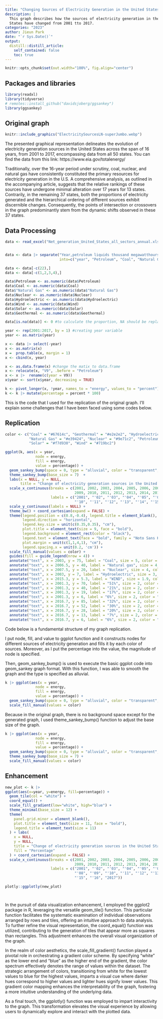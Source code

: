 ```yaml
---
title: "Changing Sources of Electricity Generation in the United States"
description: |
  This graph describes how the sources of electricity generation in the United
  States have changed from 2001 tto 2017.
categories: "2023"
author: Jieun Park
date: "`r Sys.Date()`"
output:
  distill::distill_article:
    self_contained: false
    toc: true
---
```


```r
knitr::opts_chunk$set(out.width="100%", fig.align="center")
```

## Packages and libraries

```r
library(readxl)
library(tidyverse)
# remotes::install_github("davidsjoberg/ggsankey")
library(ggsankey)
```

## Original graph

```r
knitr::include_graphics("ElectricitySourcesLN-superJumbo.webp")
```

The presented graphical representation delineates the evolution of electricity generation sources in the United States across the span of 16 years, from 2001 to 2017, encompassing data from all 50 states. You can find the data from this link: https://www.eia.gov/totalenergy/ 

Traditionally, over the 16-year period under scrutiny, coal, nuclear, and natural gas have consistently constituted the primary resources for electricity generation in the U.S. A comprehensive analysis, as outlined in the accompanying article, suggests that the relative rankings of these sources have undergone minimal alteration over 17 years for 13 states. Contrarily, in the remaining 37 states, both the proportions of electricity generated and the hierarchical ordering of different sources exhibit discernible changes. Consequently, the points of intersection or crossovers in the graph predominantly stem from the dynamic shifts observed in these 37 states.

## Data Processing

```r
data <- read_excel("Net_generation_United_States_all_sectors_annual.xls")


data <- data |> separate("Year,petroleum liquids thousand megawatthours,coal thousand megawatthours,natural gas thousand megawatthours,nuclear thousand megawatthours,conventional hydroelectric thousand megawatthours,wind thousand megawatthours,all solar thousand megawatthours,geothermal thousand megawatthours",
                         into=c("year", "Petroleum", "Coal", "Natural Gas", "Nuclear", "Hydroelectric", "Wind", "Solar", "Geothermal"), sep=",")

data <- data[-c(22),]
data <- data[-c(1,2,3,4),]

data$Petroleum <- as.numeric(data$Petroleum)
data$Coal <- as.numeric(data$Coal)
data$"Natural Gas" <- as.numeric(data$"Natural Gas")
data$Nuclear <- as.numeric(data$Nuclear)
data$Hydroelectric <- as.numeric(data$Hydroelectric)
data$Wind <- as.numeric(data$Wind)
data$Solar <- as.numeric(data$Solar)
data$Geothermal <- as.numeric(data$Geothermal)

data[is.na(data)] <- 0 #to calculate the proportion, NA should be replaced by 0

year <- rep(2001:2017, by = 1) #creating year variable
year <- as.matrix(year)

x <- data |> select(-year)
x <- as.matrix(x)
x =  prop.table(x, margin = 1)
x <- cbind(x, year)

x <- as.data.frame(x) #change the matix to data.frame 
x <- relocate(x, "V9", .before = "Petroleum")
x <- x |>  rename(c(year = V9))
x$year <- sort(x$year, decreasing = TRUE)

k <- pivot_longer(x, !year, names_to = "energy", values_to = "percent")
k <- k |> mutate(percentage = percent * 100)
```

This is the code that I used for the replication of the original graph.
I'll explain some challenges that I have been faced using some codes below. 

## Replication

```r
color <- c("Coal" = "#67614c", "Geothermal" = "#e2e2e2", "Hydroelectric" = "#81e3e9",
           "Natural Gas" = "#e39424", "Nuclear" = "#9e71c2", "Petroleum" = "#d366a8",
           "Solar" = "#f7d930", "Wind" = "#719bc2")

ggplot(k, aes(x = year,
              node = energy,
              fill = energy,
              value = percentage)) +
  geom_sankey_bump(space = 0, type = "alluvial", color = "transparent", smooth = 13, alpha = 0.93) +
  theme_sankey_bump(base_size = 7)  +
  labs(x = NULL, y = NULL,
       title = "Change of electricity generation sources in the United States") +
  scale_x_continuous(breaks = c(2001, 2002, 2003, 2004, 2005, 2006, 2007, 2008,
                                2009, 2010, 2011, 2012, 2013, 2014, 2015, 2016, 2017),
                     labels = c("2001", "'02", "'03", "'04", "'05", "'06", "'07", "'08", "'09",
                                "'10", "'11", "'12", "'13", "'14", "'15", "'16", "2017")) +
  scale_y_continuous(labels = NULL) +
  theme_bw() + coord_cartesian(expand = FALSE) +
  theme(legend.position = c(0.8,-0.4), legend.title = element_blank(),
        legend.direction = "horizontal",
        legend.key.size = unit(c(0.35,0.35), "cm"),
        plot.title = element_text(size = 9, face = "bold"),
        legend.background = element_rect(color = "black"),
        legend.text = element_text(face = "bold", family = "Noto Sans KR", size = 7),
        plot.margin = unit(c(1,1,4,1), "cm"),
        legend.spacing.x = unit(0.2, 'cm')) +
  scale_fill_manual(values = color) +
  guides(fill = guide_legend(nrow = 4)) +
  annotate("text", x = 2003, y = 75, label = "Coal", size = 5, color = "#302d21", family = "Source Sans 3") +
  annotate("text", x = 2006.5, y = 40, label = "Natural gas", size = 4, color = "#302d21", family = "Source Sans 3") +
  annotate("text", x = 2007.5, y = 20, label = "Nuclear", size = 4, color = "#302d21", family = "Source Sans 3") +
  annotate("text", x = 2003, y = 7, label = "Hydroelectric", size = 3, color = "#302d21", family = "Source Sans 3") +
  annotate("text", x = 2015.3, y = 5.3, label = "WIND", size = 1.9, color = "#302d21", family = "Source Sans 3") +
  annotate("text", x = 2001.3, y = 70, label = "51%", size = 2, color = "#302d21", family = "Source Sans 3") +
  annotate("text", x = 2001.3, y = 40, label = "21%", size = 2, color = "#302d21", family = "Source Sans 3") +
  annotate("text", x = 2001.3, y = 19, label = "17%", size = 2, color = "#302d21", family = "Source Sans 3") +
  annotate("text", x = 2001.3, y = 6, label = "6%", size = 2, color = "#302d21", family = "Source Sans 3") +
  annotate("text", x = 2016.7, y = 85, label = "32%", size = 2, color = "#302d21", family = "Source Sans 3") +
  annotate("text", x = 2016.7, y = 52, label = "30%", size = 2, color = "#302d21", family = "Source Sans 3") +
  annotate("text", x = 2016.7, y = 28, label = "20%", size = 2, color = "#302d21", family = "Source Sans 3") +
  annotate("text", x = 2016.7, y = 13, label = "7%", size = 2, color = "#302d21", family = "Source Sans 3") +
  annotate("text", x = 2016.7, y = 6, label = "6%", size = 2, color = "#302d21", family = "Source Sans 3")
```

Code below is a fundamental structure of my graph replication. 

I put node, fill, and value to ggplot function and it constructs nodes for different sources of electricity generation and fills it by each color of sources. Moreover, as I put the percentage into the value, the magnitude of node is specified.

Then, geom_sankey_bump() is used to execute the basic ggplot code into geom_sankey graph format. With this function, I was able to smooth the graph and the type is specified as alluvial. 


```r
k |> ggplot(aes(x = year,
              node = energy,
              fill = energy,
              value = percentage)) +
  geom_sankey_bump(space = 0, type = "alluvial", color = "transparent", smooth = 13, alpha = 0.93) +
  scale_fill_manual(values = color)
```

Because in the original graph, there is no background space except for the generated graph, I used theme_sankey_bump() function to adjust the base size of the graph.

```r
k |> ggplot(aes(x = year,
              node = energy,
              fill = energy,
              value = percentage)) +
  geom_sankey_bump(space = 0, type = "alluvial", color = "transparent", smooth = 13, alpha = 0.93) +
  theme_sankey_bump(base_size = 7) +
  scale_fill_manual(values = color)
```

## Enhancement

```r
new_plot <- k |> 
ggplot(aes(x=year, y=energy, fill=percentage)) +
  geom_tile(col = "white") +
  coord_equal() +
  scale_fill_gradient(low="white", high="blue") +
  theme_minimal(base_size = 12) +
  theme(
    panel.grid.minor = element_blank(),
    plot.title = element_text(size = 11, face = "bold"),
    legend.title = element_text(size = 11)
  ) + labs(
    x = NULL,
    y = NULL,
    title = "Change of electricity generation sources in the United States",
    fill = "Percentage"
  ) + coord_cartesian(expand = FALSE) +
  scale_x_continuous(breaks = c(2001, 2002, 2003, 2004, 2005, 2006, 2007, 2008,
                                2009, 2010, 2011, 2012, 2013, 2014, 2015, 2016, 2017),
                     labels = c("2001", "'02", "'03", "'04", "'05", "'06", "'07",
                                "'08", "'09", "'10", "'11", "'12", "'13", "'14",
                                "'15", "'16", "2017")) 

plotly::ggplotly(new_plot)

  
```

In the pursuit of data visualization enhancement, I employed the ggplot2 package in R, leveraging the versatile geom_tile() function. This particular function facilitates the systematic examination of individual observations arranged by rows and tiles, offering an intuitive approach to data analysis. To further refine the visual representation, the coord_equal() function was utilized, contributing to the generation of tiles that appear more as squares than rectangles. This adjustment enhances the overall visual organization of the graph.

In the realm of color aesthetics, the scale_fill_gradient() function played a pivotal role in orchestrating a gradient color scheme. By specifying "white" as the lower end and "blue" as the higher end of the gradient, the color spectrum effectively denotes the range of values within the dataset. The strategic arrangement of colors, transitioning from white for the lowest values to blue for the highest values, imparts a visual cue where darker hues correspond to higher values and lighter hues signify lower values. This gradient color mapping enhances the interpretability of the graph, fostering a more intuitive understanding of the underlying data.

As a final touch, the ggplotly() function was employed to impart interactivity to the graph. This transformation elevates the visual experience by allowing users to dynamically explore and interact with the plotted data.

